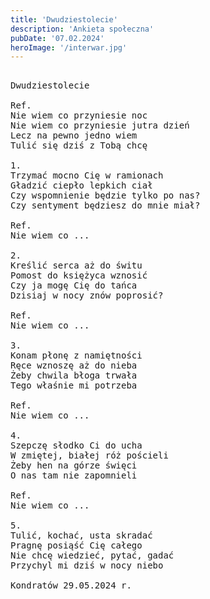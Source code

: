 ```yaml
---
title: 'Dwudziestolecie'
description: 'Ankieta społeczna'
pubDate: '07.02.2024'
heroImage: '/interwar.jpg'
---
```

<pre>
  
Dwudziestolecie

Ref. 
Nie wiem co przyniesie noc
Nie wiem co przyniesie jutra dzień
Lecz na pewno jedno wiem
Tulić się dziś z Tobą chcę

1.
Trzymać mocno Cię w ramionach
Gładzić ciepło lepkich ciał
Czy wspomnienie będzie tylko po nas?
Czy sentyment będziesz do mnie miał?

Ref.
Nie wiem co ...

2.
Kreślić serca aż do świtu
Pomost do księżyca wznosić
Czy ja mogę Cię do tańca
Dzisiaj w nocy znów poprosić?

Ref. 
Nie wiem co ...

3.
Konam płonę z namiętności
Ręce wznoszę aż do nieba
Żeby chwila błoga trwała
Tego właśnie mi potrzeba

Ref.
Nie wiem co ...

4.
Szepczę słodko Ci do ucha
W zmiętej, białej róż pościeli
Żeby hen na górze święci
O nas tam nie zapomnieli

Ref.
Nie wiem co ...

5. 
Tulić, kochać, usta skradać
Pragnę posiąść Cię całego
Nie chcę wiedzieć, pytać, gadać
Przychyl mi dziś w nocy niebo

Kondratów 29.05.2024 r. 



</pre>
